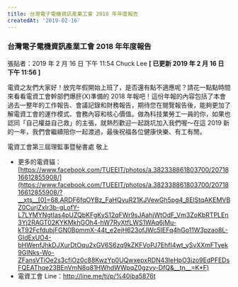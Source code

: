 ```yaml
---
title: 台灣電子電機資訊產業工會 2018 年年度報告
createdAt: '2019-02-16'
---
```


### 台灣電子電機資訊產業工會 2018 年年度報告

張貼者：2019 年 2 月 16 日 下午 11:54 Chuck Lee **[ 已更新 2019 年 2 月 16 日 下午 11:56 ]**

電資之友們大家好！放完年假開始上班了，是否還有點不適應呢？請花一點點時間來看看電資工會幹部們爆肝(X)準備的 2018 年報吧！這份年報的內容包括了本會過去一整年的工作報告、會議記錄和財務報告，期待您在閱覽報告後，能夠更加了解電資工會的運作模式、會務內容和核心價值。做為科技業勞工一員的你，如果也認同「自己權益自己救」的主張，就熱烈歡迎一起跳坑加入我們喔～在這 2019 新的一年，我們會繼續陪你一起渡過，最後祝福各位健康快樂、有工有閒。

電資工會第三屆理監事暨秘書處 敬上

- 更多的電資貓：[https://www.facebook.com/TUEEIT/photos/a.382338861803700/2071816612855908/](https://www.facebook.com/TUEEIT/photos/a.382338861803700/2071816612855908/?__xts__[0]=68.ARDF6fqOYBz_FaHQyuR21KJVewGh5pg4_8ElStqAKEMVBZ0CurjZxlr3b-gLofY-L7LYMYNgtIas4pUZQbKFgKyS12qFWr9sJAahjWtOdF_Vm3ZoKbRTPLEn3Yj2RAGT02KYKMkhGOh4-hW7RyXtfLWS1WAq6jMu-kT92FcfdubjFGN0BpmmX-44t_e2ejH623ofJWc5IEFq4hGo11W3pzao8L-GIdExUO4-bHWenfJhkDJXurDtOqu2xGV6S6zq9kZKFVoPJ7EhfI4wt_ySvXXmFTyek9GINks-Wo-ZFansVTiOe2s3cfiOz0c88KwzYp0UQwxepxRDN43IeHpO3jzo9EdPFEDsFQEAThqe23BEnVmN8q81HWhdWWpqZ0gzvy-DfQ&__tn__=K*F)
- 電資工會 Line：http://line.me/ti/p/%40iba5876t

<object type="application/pdf" data="/pdf/annual-report/2018.pdf" width="100%" height="1200px"></object>

